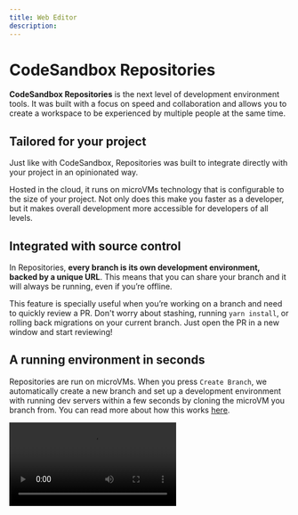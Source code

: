 ```yaml
---
title: Web Editor
description:
---
```



# CodeSandbox Repositories

**CodeSandbox Repositories** is the next level of development environment tools. It was built with a focus on speed and collaboration and allows you to create a workspace to be experienced by multiple people at the same time. 


## Tailored for your project

Just like with CodeSandbox, Repositories was built to integrate directly with your project in an opinionated way.  

Hosted in the cloud, it runs on microVMs technology that is configurable to the size of your project. Not only does this make you faster as a developer, but it makes overall development more accessible for developers of all levels.


## Integrated with source control

In Repositories, **every branch is its own development environment, backed by a unique URL**. This means that you can share your branch and it will always be running, even if you’re offline.

This feature is specially useful when you’re working on a branch and need to quickly review a PR. Don't worry about stashing, running `yarn install`, or rolling back migrations on your current branch. Just open the PR in a new window and start reviewing!

## A running environment in seconds

Repositories are run on microVMs. When you press `Create Branch`, we automatically create a new branch and set up a development environment with running dev servers within a few seconds by cloning the microVM you branch from. You can read more about how this works [here](https://codesandbox.io/blog/how-we-clone-a-running-vm-in-2-seconds).

<Video src="../../introduction-gitflow.mp4" />

If you are looking at someone’s PR and want to quickly test a suggestion, simply click `Create Branch`, write the code and share a link to your changes. If you’re happy with the changes, merge that
into the existing PR. All of this in under a minute.

## Works with VS Code

Open any branch directly in your local VS Code and use all the extensions and keybindings that you’ve already configured. On top of this, all editors can collaborate seamlessly, so your team members can follow your steps on VS Code without leaving the Web Editor.

<Video src="../../introduction-vscode.mp4" />

## Develop on the go with an iOS native app

Pick up where you left off or develop from scratch from an iPad or iPhone with all the functionalities that you would expect from a development environment.

<Video src="../../introduction-ios.mp4" />
